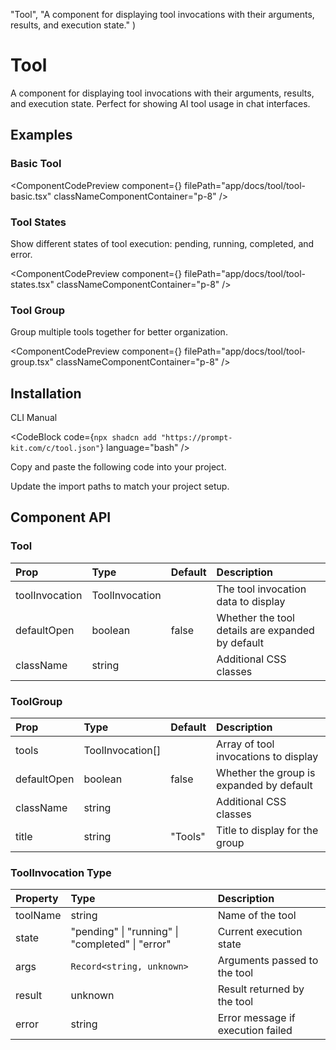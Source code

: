 
  "Tool",
  "A component for displaying tool invocations with their arguments, results, and execution state."
)

# Tool

A component for displaying tool invocations with their arguments, results, and execution state. Perfect for showing AI tool usage in chat interfaces.

## Examples

### Basic Tool

<ComponentCodePreview
  component={<ToolBasic />}
  filePath="app/docs/tool/tool-basic.tsx"
  classNameComponentContainer="p-8"
/>

### Tool States

Show different states of tool execution: pending, running, completed, and error.

<ComponentCodePreview
  component={<ToolStates />}
  filePath="app/docs/tool/tool-states.tsx"
  classNameComponentContainer="p-8"
/>

### Tool Group

Group multiple tools together for better organization.

<ComponentCodePreview
  component={<ToolGroupExample />}
  filePath="app/docs/tool/tool-group.tsx"
  classNameComponentContainer="p-8"
/>

## Installation

<Tabs defaultValue="cli">

<TabsList>
  <TabsTrigger value="cli">CLI</TabsTrigger>
  <TabsTrigger value="manual">Manual</TabsTrigger>
</TabsList>

<TabsContent value="cli">

<CodeBlock
  code={`npx shadcn add "https://prompt-kit.com/c/tool.json"`}
  language="bash"
/>

</TabsContent>

<TabsContent value="manual">

<Steps>

<Step>Copy and paste the following code into your project.</Step>

<CodeBlock filePath="components/prompt-kit/tool.tsx" language="tsx" />

<Step>Update the import paths to match your project setup.</Step>

</Steps>

</TabsContent>

</Tabs>

## Component API

### Tool

| Prop           | Type           | Default | Description                                      |
| :------------- | :------------- | :------ | :----------------------------------------------- |
| toolInvocation | ToolInvocation |         | The tool invocation data to display              |
| defaultOpen    | boolean        | false   | Whether the tool details are expanded by default |
| className      | string         |         | Additional CSS classes                           |

### ToolGroup

| Prop        | Type             | Default | Description                              |
| :---------- | :--------------- | :------ | :--------------------------------------- |
| tools       | ToolInvocation[] |         | Array of tool invocations to display     |
| defaultOpen | boolean          | false   | Whether the group is expanded by default |
| className   | string           |         | Additional CSS classes                   |
| title       | string           | "Tools" | Title to display for the group           |

### ToolInvocation Type

| Property | Type                                             | Description                       |
| :------- | :----------------------------------------------- | :-------------------------------- |
| toolName | string                                           | Name of the tool                  |
| state    | "pending" \| "running" \| "completed" \| "error" | Current execution state           |
| args     | `Record<string, unknown>`                        | Arguments passed to the tool      |
| result   | unknown                                          | Result returned by the tool       |
| error    | string                                           | Error message if execution failed |
